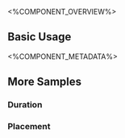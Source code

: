 
<%COMPONENT_OVERVIEW%>

## Basic Usage
<Basic />

<%COMPONENT_METADATA%>

## More Samples

### Duration
<Duration />

### Placement
<Placement />
